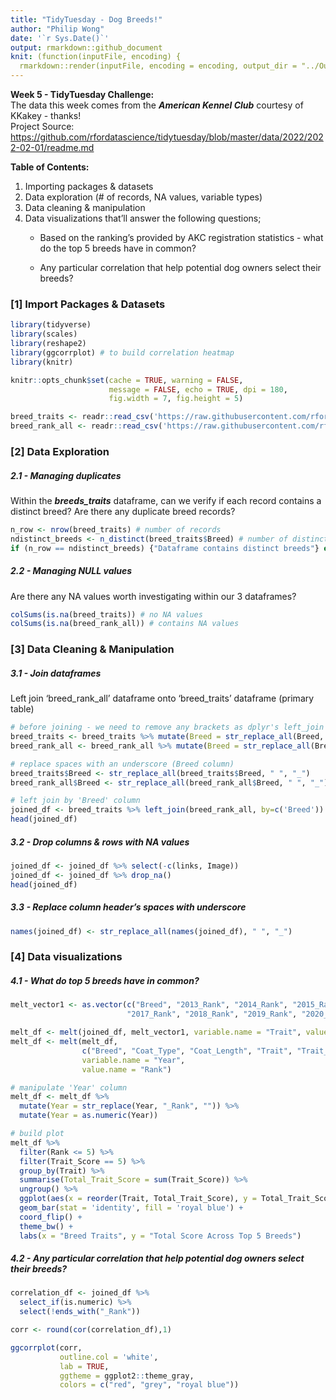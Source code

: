 ```yaml
---
title: "TidyTuesday - Dog Breeds!"
author: "Philip Wong"
date: '`r Sys.Date()`'
output: rmarkdown::github_document
knit: (function(inputFile, encoding) {
  rmarkdown::render(inputFile, encoding = encoding, output_dir = "../Output") })
---
```


<strong> Week 5 - TidyTuesday Challenge: </strong> <br> The data this week comes from the ***American Kennel Club*** courtesy of KKakey - thanks! <br> Project Source: <https://github.com/rfordatascience/tidytuesday/blob/master/data/2022/2022-02-01/readme.md> <br>

<strong> Table of Contents: </strong> <br>

1.  Importing packages & datasets
2.  Data exploration (# of records, NA values, variable types)
3.  Data cleaning & manipulation
4.  Data visualizations that'll answer the following questions;
    -   Based on the ranking's provided by AKC registration statistics - what do the top 5 breeds have in common?

    -   Any particular correlation that help potential dog owners select their breeds?

### [1] Import Packages & Datasets

```r
library(tidyverse)
library(scales)
library(reshape2)
library(ggcorrplot) # to build correlation heatmap
library(knitr)

knitr::opts_chunk$set(cache = TRUE, warning = FALSE,
                      message = FALSE, echo = TRUE, dpi = 180,
                      fig.width = 7, fig.height = 5)

breed_traits <- readr::read_csv('https://raw.githubusercontent.com/rfordatascience/tidytuesday/master/data/2022/2022-02-01/breed_traits.csv')
breed_rank_all <- readr::read_csv('https://raw.githubusercontent.com/rfordatascience/tidytuesday/master/data/2022/2022-02-01/breed_rank.csv')
```

### [2] Data Exploration

##### 2.1 - Managing duplicates

Within the ***breeds_traits*** dataframe, can we verify if each record contains a distinct breed? Are there any duplicate breed records?

```r
n_row <- nrow(breed_traits) # number of records
ndistinct_breeds <- n_distinct(breed_traits$Breed) # number of distinct breeds
if (n_row == ndistinct_breeds) {"Dataframe contains distinct breeds"} else {"Dataframe contains duplicate breeds"}
```

##### 2.2 - Managing NULL values

Are there any NA values worth investigating within our 3 dataframes?

```r
colSums(is.na(breed_traits)) # no NA values
colSums(is.na(breed_rank_all)) # contains NA values
```

### [3] Data Cleaning & Manipulation

##### 3.1 - Join dataframes

Left join 'breed_rank_all' dataframe onto 'breed_traits' dataframe (primary table)

```r
# before joining - we need to remove any brackets as dplyr's left_join will not be able to detect brackets within a string
breed_traits <- breed_traits %>% mutate(Breed = str_replace_all(Breed, "[//(//)]", "")) %>% mutate(Breed = str_squish(Breed))
breed_rank_all <- breed_rank_all %>% mutate(Breed = str_replace_all(Breed, "[//(//)]", "")) %>% mutate(Breed = str_squish(Breed)) 

# replace spaces with an underscore (Breed column)
breed_traits$Breed <- str_replace_all(breed_traits$Breed, " ", "_")
breed_rank_all$Breed <- str_replace_all(breed_rank_all$Breed, " ", "_")

# left join by 'Breed' column
joined_df <- breed_traits %>% left_join(breed_rank_all, by=c('Breed'))
head(joined_df)
```

##### 3.2 - Drop columns & rows with NA values

```r
joined_df <- joined_df %>% select(-c(links, Image))
joined_df <- joined_df %>% drop_na()
head(joined_df)
```

##### 3.3 - Replace column header's spaces with underscore

```r
names(joined_df) <- str_replace_all(names(joined_df), " ", "_")
```

### [4] Data visualizations

##### 4.1 - What do top 5 breeds have in common?

```r
melt_vector1 <- as.vector(c("Breed", "2013_Rank", "2014_Rank", "2015_Rank", "2016_Rank",
                          "2017_Rank", "2018_Rank", "2019_Rank", "2020_Rank", "Coat_Type", "Coat_Length"))

melt_df <- melt(joined_df, melt_vector1, variable.name = "Trait", value.name = "Trait_Score")
melt_df <- melt(melt_df, 
                c("Breed", "Coat_Type", "Coat_Length", "Trait", "Trait_Score"), 
                variable.name = "Year", 
                value.name = "Rank")

# manipulate 'Year' column
melt_df <- melt_df %>% 
  mutate(Year = str_replace(Year, "_Rank", "")) %>% 
  mutate(Year = as.numeric(Year))

# build plot
melt_df %>% 
  filter(Rank <= 5) %>% 
  filter(Trait_Score == 5) %>% 
  group_by(Trait) %>%
  summarise(Total_Trait_Score = sum(Trait_Score)) %>% 
  ungroup() %>% 
  ggplot(aes(x = reorder(Trait, Total_Trait_Score), y = Total_Trait_Score)) +
  geom_bar(stat = 'identity', fill = 'royal blue') +
  coord_flip() +
  theme_bw() +
  labs(x = "Breed Traits", y = "Total Score Across Top 5 Breeds")
```

##### 4.2 - Any particular correlation that help potential dog owners select their breeds?

```r
correlation_df <- joined_df %>% 
  select_if(is.numeric) %>% 
  select(!ends_with("_Rank"))

corr <- round(cor(correlation_df),1)

ggcorrplot(corr, 
           outline.col = 'white', 
           lab = TRUE,
           ggtheme = ggplot2::theme_gray,
           colors = c("red", "grey", "royal blue"))
```
